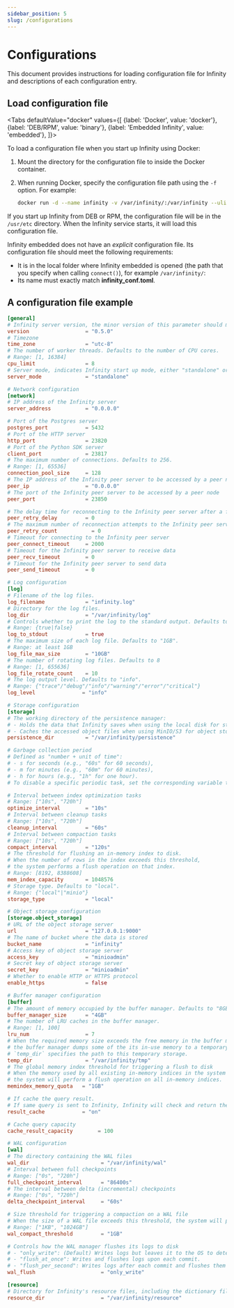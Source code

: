 ```yaml
---
sidebar_position: 5
slug: /configurations
---
```


# Configurations

This document provides instructions for loading configuration file for Infinity and descriptions of each configuration entry.


## Load configuration file


<Tabs
  defaultValue="docker"
  values={[
    {label: 'Docker', value: 'docker'},
    {label: 'DEB/RPM', value: 'binary'},
    {label: 'Embedded Infinity', value: 'embedded'},
  ]}>
  <TabItem value="docker">

To load a configuration file when you start up Infinity using Docker:

1. Mount the directory for the configuration file to inside the Docker container.
2. When running Docker, specify the configuration file path using the `-f` option. For example: 

   ```bash
   docker run -d --name infinity -v /var/infinity/:/var/infinity --ulimit nofile=500000:500000 --network=host infiniflow/infinity:nightly -f /var/infinity/infinity_conf.toml
   ```

</TabItem>
  <TabItem value="binary">

If you start up Infinity from DEB or RPM, the configuration file will be in the `/usr/etc` directory. When the Infinity service starts, it will load this configuration file.

</TabItem>
  <TabItem value="embedded">

Infinity embedded does not have an *explicit* configuration file. Its configuration file should meet the following requirements:

- It is in the local folder where Infinity embedded is opened (the path that you specify when calling `connect()`), for example `/var/infinity/`:
- Its name must exactly match **infinity_conf.toml**.

</TabItem>
</Tabs>

## A configuration file example


```toml
[general]
# Infinity server version, the minor version of this parameter should match server minor version.
version                  = "0.5.0"
# Timezone
time_zone                = "utc-8"
# The number of worker threads. Defaults to the number of CPU cores.
# Range: [1, 16384]
cpu_limit                = 8
# Server mode, indicates Infinity start up mode, either "standalone" or "admin"
server_mode              = "standalone"

# Network configuration
[network]
# IP address of the Infinity server
server_address           = "0.0.0.0"

# Port of the Postgres server
postgres_port            = 5432
# Port of the HTTP server
http_port                = 23820
# Port of the Python SDK server
client_port              = 23817
# The maximum number of connections. Defaults to 256.
# Range: [1, 65536]
connection_pool_size     = 128
# The IP address of the Infinity peer server to be accessed by a peer node
peer_ip                  = "0.0.0.0"
# The port of the Infinity peer server to be accessed by a peer node
peer_port                = 23850

# The delay time for reconnecting to the Infinity peer server after a failed connection
peer_retry_delay         = 0
# The maximum number of reconnection attempts to the Infinity peer server after a failed connection
peer_retry_count           = 0
# Timeout for connecting to the Infinity peer server
peer_connect_timeout     = 2000
# Timeout for the Infinity peer server to receive data
peer_recv_timeout        = 0
# Timeout for the Infinity peer server to send data
peer_send_timeout        = 0

# Log configuration
[log]
# Filename of the log files.
log_filename             = "infinity.log"
# Directory for the log files.
log_dir                  = "/var/infinity/log"
# Controls whether to print the log to the standard output. Defaults to true
# Range: {true|false} 
log_to_stdout            = true
# The maximum size of each log file. Defaults to "1GB".
# Range: at least 1GB
log_file_max_size        = "10GB"
# The number of rotating log files. Defaults to 8
# Range: [1, 655636]
log_file_rotate_count    = 10
# The log output level. Defaults to "info".
# Range: {"trace"/"debug"/"info"/"warning"/"error"/"critical"}
log_level               = "info"

# Storage configuration
[storage]
# The working directory of the persistence manager:
# - Holds the data that Infinity saves when using the local disk for storage.
# - Caches the accessed object files when using MinIO/S3 for object storage.
persistence_dir          = "/var/infinity/persistence"

# Garbage collection period
# Defined as "number + unit of time":
# - s for seconds (e.g., "60s" for 60 seconds),
# - m for minutes (e.g., "60m" for 60 minutes),
# - h for hours (e.g., "1h" for one hour).
# To disable a specific periodic task, set the corresponding variable to "0s"

# Interval between index optimization tasks
# Range: ["10s", "720h"]
optimize_interval        = "10s"
# Interval between cleanup tasks
# Range: ["10s", "720h"]
cleanup_interval         = "60s"
# Interval between compaction tasks
# Range: ["10s", "720h"]
compact_interval         = "120s"
# The threshold for flushing an in-memory index to disk.
# When the number of rows in the index exceeds this threshold,
# the system performs a flush operation on that index.
# Range: [8192, 8388608]
mem_index_capacity       = 1048576
# Storage type. Defaults to "local". 
# Range: {"local"|"minio"}  
storage_type             = "local"

# Object storage configuration
[storage.object_storage]
# URL of the object storage server
url                      = "127.0.0.1:9000"
# The name of bucket where the data is stored
bucket_name              = "infinity"
# Access key of object storage server
access_key               = "minioadmin"
# Secret key of object storage server
secret_key               = "minioadmin"
# Whether to enable HTTP or HTTPS protocol
enable_https             = false

# Buffer manager configuration
[buffer]
# The amount of memory occupied by the buffer manager. Defaults to "8GB".
buffer_manager_size      = "4GB"
# The number of LRU caches in the buffer manager.
# Range: [1, 100]
lru_num                  = 7
# When the required memory size exceeds the free memory in the buffer manager,
# the buffer manager dumps some of the its in-use memory to a temporary storage.
# `temp_dir` specifies the path to this temporary storage. 
temp_dir                 = "/var/infinity/tmp"
# The global memory index threshold for triggering a flush to disk
# When the memory used by all existing in-memory indices in the system exceeds this threshold,
# the system will perform a flush operation on all in-memory indices.
memindex_memory_quota   = "1GB"

# If cache the query result.
# If same query is sent to Infinity, Infinity will check and return the cached result.
result_cache            = "on"

# Cache query capacity
cache_result_capacity        = 100

# WAL configuration
[wal]
# The directory containing the WAL files
wal_dir                       = "/var/infinity/wal"
# Interval between full checkpoints
# Range: ["0s", "720h"]
full_checkpoint_interval      = "86400s"
# The interval between delta (incremental) checkpoints
# Range: ["0s", "720h"]
delta_checkpoint_interval     = "60s"

# Size threshold for triggering a compaction on a WAL file
# When the size of a WAL file exceeds this threshold, the system will perform compaction.
# Range: ["1KB", "1024GB"]
wal_compact_threshold         = "1GB"

# Controls how the WAL manager flushes its logs to disk
# - "only_write": (Default) Writes logs but leaves it to the OS to determine when to flush them.
# - "flush_at_once": Writes and flushes logs upon each commit.
# - "flush_per_second": Writes logs after each commit and flushes them to disk once per second.
wal_flush                     = "only_write"

[resource]
# Directory for Infinity's resource files, including the dictionary files used by the analyzer
resource_dir                  = "/var/infinity/resource"
```